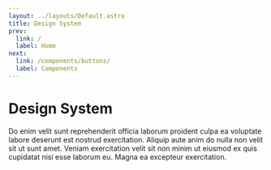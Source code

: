 ```yaml
---
layout: ../layouts/Default.astro
title: Design System
prev:
  link: /
  label: Home
next:
  link: /components/buttons/
  label: Components
---
```


# Design System

Do enim velit sunt reprehenderit officia laborum proident culpa ea voluptate labore deserunt est nostrud exercitation. Aliquip aute anim do nulla non velit sit ut sunt amet. Veniam exercitation velit sit non minim ut eiusmod ex quis cupidatat nisi esse laborum eu. Magna ea excepteur exercitation.
